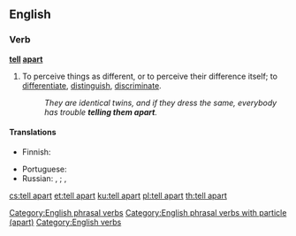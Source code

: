 ==English==

===Verb===
'''[[tell]] [[apart]]'''

# {{label|en|idiomatic}} To perceive things as different, or to perceive their difference itself; to [[differentiate]], [[distinguish]], [[discriminate]].
#: ''They are identical twins, and if they dress the same, everybody has trouble '''telling them apart'''.''

====Translations====
{{trans-top|to distinguish}}
* Finnish: {{t+|fi|erottaa}}
{{trans-mid}}
* Portuguese: {{t+|pt|distinguir}}
* Russian: {{t+|ru|различа́ть|impf}}, {{t+|ru|различи́ть|pf}}; {{t+|ru|отлича́ть|impf}}, {{t+|ru|отличи́ть|pf}}
{{trans-bottom}}

[[Category:English phrasal verbs]]
[[Category:English phrasal verbs with particle (apart)]]
[[Category:English verbs]]

[[cs:tell apart]]
[[et:tell apart]]
[[ku:tell apart]]
[[pl:tell apart]]
[[th:tell apart]]